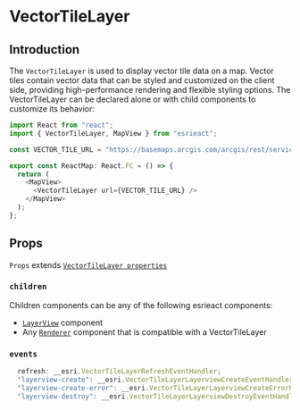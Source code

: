 # VectorTileLayer

## Introduction

The `VectorTileLayer` is used to display vector tile data on a map. Vector tiles contain vector data that can be styled and customized on the client side, providing high-performance rendering and flexible styling options. The VectorTileLayer can be declared alone or with child components to customize its behavior:

```ts
import React from "react";
import { VectorTileLayer, MapView } from "esrieact";

const VECTOR_TILE_URL = "https://basemaps.arcgis.com/arcgis/rest/services/World_Basemap_v2/VectorTileServer";

export const ReactMap: React.FC = () => {
  return (
    <MapView>
      <VectorTileLayer url={VECTOR_TILE_URL} />
    </MapView>
  );
};
```

## Props

`Props` extends [`VectorTileLayer properties`](https://developers.arcgis.com/javascript/latest/api-reference/esri-layers-VectorTileLayer.html#properties-summary)

### `children`

Children components can be any of the following esrieact components:

- [`LayerView`](/layer-views) component
- Any [`Renderer`](/category/renderers) component that is compatible with a VectorTileLayer

### `events`

```ts
  refresh: __esri.VectorTileLayerRefreshEventHandler;
  "layerview-create": __esri.VectorTileLayerLayerviewCreateEventHandler;
  "layerview-create-error": __esri.VectorTileLayerLayerviewCreateErrorEventHandler;
  "layerview-destroy": __esri.VectorTileLayerLayerviewDestroyEventHandler;
```
